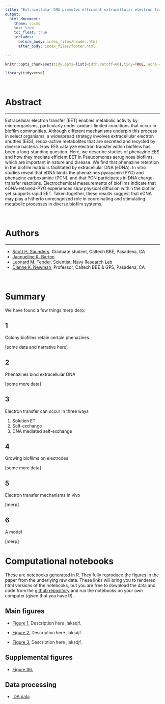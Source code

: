 ```yaml
---
title: "Extracellular DNA promotes efficient extracellular electron transfer by pyocyanin in *Pseudomonas aeruginosa* biofilms."
output: 
  html_document:
    theme: cosmo
    toc: true
    toc_float: true
    includes:
      before_body: index_files/header.html
      after_body: index_files/footer.html
  
---
```


```r
knitr::opts_chunk$set(tidy.opts=list(width.cutoff=60),tidy=TRUE, echo = F, message=FALSE, warning=FALSE, fig.align="center", fig.retina = 2)

library(tidyverse)
```

<br>

# Abstract

---

Extracellular electron transfer (EET) enables metabolic activity by microorganisms, particularly under oxidant-limited conditions that occur in biofilm communities. Although different mechanisms underpin this process in select organisms, a widespread strategy involves extracellular electron shuttles (EES), redox-active metabolites that are secreted and recycled by diverse bacteria. How EES catalyze electron transfer within biofilms has been a long-standing question. Here, we describe studies of phenazine EES and how they mediate efficient EET in Pseudomonas aeruginosa biofilms, which are important in nature and disease. We find that phenazine retention in the biofilm matrix is facilitated by extracellular DNA (eDNA). In vitro studies reveal that eDNA binds the phenazines pyocyanin (PYO) and phenazine carboxamide (PCN), and that PCN participates in DNA charge-transfer reactions. Electrochemical measurements of biofilms indicate that eDNA-retained-PYO experiences slow physical diffusion within the biofilm yet supports rapid EET. Taken together, these results suggest that eDNA may play a hitherto unrecognized role in coordinating and stimulating metabolic processes in diverse biofilm systems.

<br>

# Authors

---

* [Scott H. Saunders](https://scott-saunders.github.io/labwork/), Graduate student, Caltech BBE, Pasadena, CA
* [Jacqueline K. Barton](http://www.its.caltech.edu/~jkbgrp/)
* [Leonard M. Tender](NRL), Scientist, Navy Research Lab
* [Dianne K. Newman](http://dknweb.caltech.edu/Newman_Lab.html), Professor, Caltech BBE & GPS, Pasadena, CA

<br>

# Summary {.tabset}

We have found a few things merp derp:

## 1

Colony biofilms retain certain phenazines

[some data and narrative here]

## 2

Phenazines bind extracellular DNA

[some more data]

## 3

Electron transfer can occur in three ways

1. Solution ET
2. Self-exchange
3. DNA mediated self-exchange

## 4

Growing biofilms on electrodes

[some more data]

## 5

Electron transfer mechanisms in vivo

[merp]

## 6

A model

[merp]

# Computational notebooks

These are notebooks generated in R. They fully reproduce the figures in the paper from the underlying raw data. These links will bring you to rendered html versions of the notebooks, but you are free to download the data and code from the [github repository]() and run the notebooks on your own computer (given that you have R).

## Main figures

* [Figure 1.](https://scott-saunders.github.io/phz_eDNA_2019/code/figures/Fig_1/phz2019_Fig_1_colony_retention.html) Description here ;laksdjf.

* [Figure 2.](https://scott-saunders.github.io/phz_eDNA_2019/code/figures/Fig_2/phz2019_Fig_2_PYO_eDNA.html) Description here ;laksdjf.

* [Figure 3.](https://scott-saunders.github.io/phz_eDNA_2019/code/figures/Fig_3/phz2019_Fig_3_phz_ET_invitro.html) Description here ;laksdjf.

## Supplemental figures

* [Figure S6.](https://scott-saunders.github.io/phz_eDNA_2019/code/figures/supplement/phz_eDNA_2019_Fig_S6.html)

## Data processing

* [IDA data](https://scott-saunders.github.io/phz_eDNA_2019/code/processing/IDA_processing.html)
